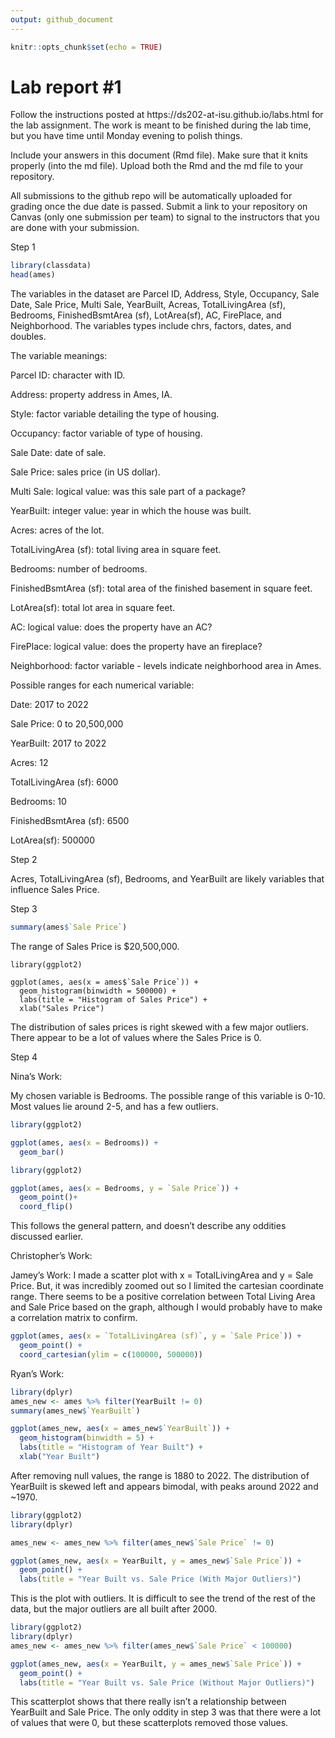```yaml
---
output: github_document
---
```


<!-- README.md is generated from README.Rmd. Please edit the README.Rmd file -->


```r
knitr::opts_chunk$set(echo = TRUE)
```

# Lab report #1

Follow the instructions posted at https://ds202-at-isu.github.io/labs.html for the lab assignment. The work is meant to be finished during the lab time, but you have time until Monday evening to polish things.

Include your answers in this document (Rmd file). Make sure that it knits properly (into the md file). Upload both the Rmd and the md file to your repository.  

All submissions to the github repo will be automatically uploaded for grading once the due date is passed.
Submit a link to your repository on Canvas (only one submission per team) to signal to the instructors that you are done with your submission.

Step 1
```r
library(classdata)
head(ames)
```
The variables in the dataset are Parcel ID, Address, Style, Occupancy, Sale Date, Sale Price, Multi Sale, YearBuilt, Acreas, TotalLivingArea (sf), Bedrooms, FinishedBsmtArea (sf), LotArea(sf), AC, FirePlace, and Neighborhood. The variables types include chrs, factors, dates, and doubles.

The variable meanings:

Parcel ID: character with ID.

Address: property address in Ames, IA.

Style: factor variable detailing the type of housing.

Occupancy: factor variable of type of housing.

Sale Date: date of sale.

Sale Price: sales price (in US dollar).

Multi Sale: logical value: was this sale part of a package?

YearBuilt: integer value: year in which the house was built.

Acres: acres of the lot.

TotalLivingArea (sf): total living area in square feet.

Bedrooms: number of bedrooms.

FinishedBsmtArea (sf): total area of the finished basement in square feet.

LotArea(sf): total lot area in square feet.

AC: logical value: does the property have an AC?

FirePlace: logical value: does the property have an fireplace?

Neighborhood: factor variable - levels indicate neighborhood area in Ames.

Possible ranges for each numerical variable:

Date: 2017 to 2022

Sale Price: 0 to 20,500,000

YearBuilt: 2017 to 2022

Acres: 12

TotalLivingArea (sf): 6000

Bedrooms: 10

FinishedBsmtArea (sf): 6500

LotArea(sf): 500000

Step 2

Acres, TotalLivingArea (sf), Bedrooms, and YearBuilt are likely variables that influence Sales Price.

Step 3
```r
summary(ames$`Sale Price`)
```
The range of Sales Price is $20,500,000.

```r1
library(ggplot2)

ggplot(ames, aes(x = ames$`Sale Price`)) + 
  geom_histogram(binwidth = 500000) + 
  labs(title = "Histogram of Sales Price") +
  xlab("Sales Price")

```

The distribution of sales prices is right skewed with a few major outliers. There appear to be a lot of values where the Sales Price is 0.

Step 4

Nina's Work:

My chosen variable is Bedrooms. The possible range of this variable is 0-10. Most values lie around 2-5, and has a few outliers.
```r

library(ggplot2)

ggplot(ames, aes(x = Bedrooms)) + 
  geom_bar()

```

```r

library(ggplot2)

ggplot(ames, aes(x = Bedrooms, y = `Sale Price`)) + 
  geom_point()+
  coord_flip() 

```
This follows the general pattern, and doesn't describe any oddities discussed earlier.



Christopher's Work:



Jamey's Work:
I made a scatter plot with x = TotalLivingArea and y = Sale Price.
But, it was incredibly zoomed out so I limited the cartesian coordinate range.
There seems to be a positive correlation between Total Living Area and Sale Price based on the graph,
although I would probably have to make a correlation matrix to confirm.
```r
ggplot(ames, aes(x = `TotalLivingArea (sf)`, y = `Sale Price`)) +
  geom_point() +
  coord_cartesian(ylim = c(100000, 500000))
```


Ryan's Work:

```r
library(dplyr)
ames_new <- ames %>% filter(YearBuilt != 0)
summary(ames_new$`YearBuilt`)

ggplot(ames_new, aes(x = ames_new$`YearBuilt`)) + 
  geom_histogram(binwidth = 5) + 
  labs(title = "Histogram of Year Built") +
  xlab("Year Built")

```
After removing null values, the range is 1880 to 2022. The distribution of YearBuilt is skewed left and appears bimodal, with peaks around 2022 and ~1970.


```r
library(ggplot2)
library(dplyr)

ames_new <- ames_new %>% filter(ames_new$`Sale Price` != 0)

ggplot(ames_new, aes(x = YearBuilt, y = ames_new$`Sale Price`)) +
  geom_point() +
  labs(title = "Year Built vs. Sale Price (With Major Outliers)")

```

This is the plot with outliers. It is difficult to see the trend of the rest of the data, but the major outliers are all built after 2000.

```r
library(ggplot2)
library(dplyr)
ames_new <- ames_new %>% filter(ames_new$`Sale Price` < 100000)

ggplot(ames_new, aes(x = YearBuilt, y = ames_new$`Sale Price`)) +
  geom_point() +
  labs(title = "Year Built vs. Sale Price (Without Major Outliers)")

```

This scatterplot shows that there really isn't a relationship between YearBuilt and Sale Price. The only oddity in step 3 was that there were a lot of values that were 0, but these scatterplots removed those values.

